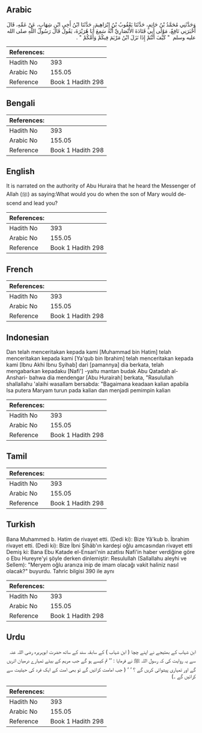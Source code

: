## Arabic


<div dir="rtl" lang="ar" style={{fontSize:'larger',backgroundColor:'#f8f9fa',padding:20}}>
وَحَدَّثَنِي مُحَمَّدُ بْنُ حَاتِمٍ، حَدَّثَنَا يَعْقُوبُ بْنُ إِبْرَاهِيمَ، حَدَّثَنَا ابْنُ أَخِي ابْنِ شِهَابٍ، عَنْ عَمِّهِ، قَالَ أَخْبَرَنِي نَافِعٌ، مَوْلَى أَبِي قَتَادَةَ الأَنْصَارِيِّ أَنَّهُ سَمِعَ أَبَا هُرَيْرَةَ، يَقُولُ قَالَ رَسُولُ اللَّهِ صلى الله عليه وسلم ‏ "‏ كَيْفَ أَنْتُمْ إِذَا نَزَلَ ابْنُ مَرْيَمَ فِيكُمْ وَأَمَّكُمْ ‏"‏ ‏.‏
</div>
<div style={{backgroundColor:'#f8f9fa',padding:20, marginBottom: 10}}><table> <thead> <tr> <th>References:</th> <th></th> </tr> </thead> <tbody><tr><td>Hadith No</td><td>393</td></tr><tr><td>Arabic No</td><td>155.05</td></tr><tr><td>Reference</td><td>Book 1 Hadith 298</td></tr></tbody></table></div>

## Bengali


<div dir="ltr" lang="bn" style={{fontSize:'larger',backgroundColor:'#f8f9fa',padding:20}}>

</div>
<div style={{backgroundColor:'#f8f9fa',padding:20, marginBottom: 10}}><table> <thead> <tr> <th>References:</th> <th></th> </tr> </thead> <tbody><tr><td>Hadith No</td><td>393</td></tr><tr><td>Arabic No</td><td>155.05</td></tr><tr><td>Reference</td><td>Book 1 Hadith 298</td></tr></tbody></table></div>

## English


<div dir="ltr" lang="en" style={{fontSize:'larger',backgroundColor:'#f8f9fa',padding:20}}>
It is narrated on the authority of Abu Huraira that he heard the Messenger of Allah (ﷺ) as saying:What would you do when the son of Mary would descend and lead you?
</div>
<div style={{backgroundColor:'#f8f9fa',padding:20, marginBottom: 10}}><table> <thead> <tr> <th>References:</th> <th></th> </tr> </thead> <tbody><tr><td>Hadith No</td><td>393</td></tr><tr><td>Arabic No</td><td>155.05</td></tr><tr><td>Reference</td><td>Book 1 Hadith 298</td></tr></tbody></table></div>

## French


<div dir="ltr" lang="fr" style={{fontSize:'larger',backgroundColor:'#f8f9fa',padding:20}}>

</div>
<div style={{backgroundColor:'#f8f9fa',padding:20, marginBottom: 10}}><table> <thead> <tr> <th>References:</th> <th></th> </tr> </thead> <tbody><tr><td>Hadith No</td><td>393</td></tr><tr><td>Arabic No</td><td>155.05</td></tr><tr><td>Reference</td><td>Book 1 Hadith 298</td></tr></tbody></table></div>

## Indonesian


<div dir="ltr" lang="id" style={{fontSize:'larger',backgroundColor:'#f8f9fa',padding:20}}>
Dan telah menceritakan kepada kami [Muhammad bin Hatim] telah menceritakan kepada kami [Ya'qub bin Ibrahim] telah menceritakan kepada kami [Ibnu Akhi Ibnu Syihab] dari [pamannya] dia berkata, telah mengabarkan kepadaku [Nafi'] -yaitu mantan budak Abu Qatadah al-Anshari- bahwa dia mendengar [Abu Hurairah] berkata, "Rasulullah shallallahu 'alaihi wasallam bersabda: "Bagaimana keadaan kalian apabila Isa putera Maryam turun pada kalian dan menjadi pemimpin kalian
</div>
<div style={{backgroundColor:'#f8f9fa',padding:20, marginBottom: 10}}><table> <thead> <tr> <th>References:</th> <th></th> </tr> </thead> <tbody><tr><td>Hadith No</td><td>393</td></tr><tr><td>Arabic No</td><td>155.05</td></tr><tr><td>Reference</td><td>Book 1 Hadith 298</td></tr></tbody></table></div>

## Tamil


<div dir="ltr" lang="ta" style={{fontSize:'larger',backgroundColor:'#f8f9fa',padding:20}}>

</div>
<div style={{backgroundColor:'#f8f9fa',padding:20, marginBottom: 10}}><table> <thead> <tr> <th>References:</th> <th></th> </tr> </thead> <tbody><tr><td>Hadith No</td><td>393</td></tr><tr><td>Arabic No</td><td>155.05</td></tr><tr><td>Reference</td><td>Book 1 Hadith 298</td></tr></tbody></table></div>

## Turkish


<div dir="ltr" lang="tr" style={{fontSize:'larger',backgroundColor:'#f8f9fa',padding:20}}>
Bana Muhammed b. Hatim de rivayet etti. (Dedi ki): Bize Yâ'kub b. İbrahim rivayet etti. (Dedi ki): Bize İbni Şihâb'ın kardeşi oğlu amcasından rivayet etti Demiş ki: Bana Ebu Katade el-Ensari'nin azatlısı Nafi'in haber verdiğine göre o Ebu Hureyre'yi şöyle derken dinlemiştir: Resulullah (Sallallahu aleyhi ve Sellem): "Meryem oğlu aranıza inip de imam olacağı vakit haliniz nasıl olacak?" buyurdu. Tahric bilgisi 390 ile aynı
</div>
<div style={{backgroundColor:'#f8f9fa',padding:20, marginBottom: 10}}><table> <thead> <tr> <th>References:</th> <th></th> </tr> </thead> <tbody><tr><td>Hadith No</td><td>393</td></tr><tr><td>Arabic No</td><td>155.05</td></tr><tr><td>Reference</td><td>Book 1 Hadith 298</td></tr></tbody></table></div>

## Urdu


<div dir="rtl" lang="ur" style={{fontSize:'larger',backgroundColor:'#f8f9fa',padding:20}}>
ابن شہاب کے بھتیجے نے اپنے چچا ( ابن شہاب ) کے سابقہ سند کے ساتھ حضرت ابوہریرہ ‌رضی ‌اللہ ‌عنہ ‌ ‌ سے یہ روایت کی کہ رسول اللہ ﷺ نے فرمایا : ’’ تم کیسے ہو گے جب مریم کے بیٹے تمہارے درمیان اتریں گے اور تمہاری پیشوائی کریں گے ؟ ‘ ‘ ( جب امامت کرائیں گے تو بھی امت کے ایک فرد کی حیثیت سے کرائیں گے ۔)
</div>
<div style={{backgroundColor:'#f8f9fa',padding:20, marginBottom: 10}}><table> <thead> <tr> <th>References:</th> <th></th> </tr> </thead> <tbody><tr><td>Hadith No</td><td>393</td></tr><tr><td>Arabic No</td><td>155.05</td></tr><tr><td>Reference</td><td>Book 1 Hadith 298</td></tr></tbody></table></div>